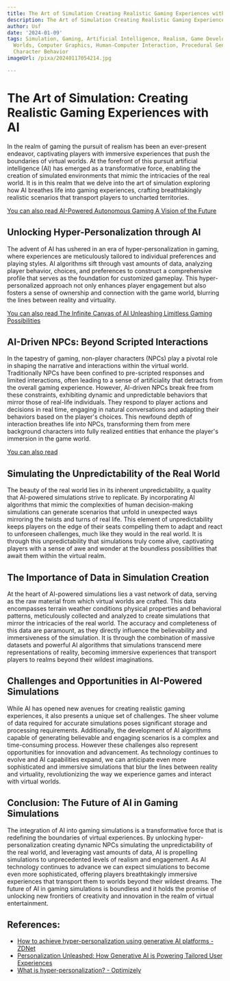 ```yaml
---
title: The Art of Simulation Creating Realistic Gaming Experiences with AI
description: The Art of Simulation Creating Realistic Gaming Experiences with AI
author: Usf
date: '2024-01-09'
tags: Simulation, Gaming, Artificial Intelligence, Realism, Game Development, Virtual
  Worlds, Computer Graphics, Human-Computer Interaction, Procedural Generation, AI-driven
  Character Behavior
imageUrl: /pixa/20240117054214.jpg

---
```

#  The Art of  Simulation: Creating Realistic Gaming Experiences with AI

In the realm  of gaming the pursuit  of realism has been  an ever-present endeavor, captivating  players with immersive experiences that  push the boundaries of virtual worlds. At  the forefront of this pursuit artificial intelligence (AI) has emerged as  a transformative force, enabling the creation of  simulated environments that mimic the intricacies of the  real world. It is in this  realm that we  delve into the art of  simulation exploring how AI breathes life into gaming  experiences, crafting breathtakingly realistic scenarios that transport players to uncharted territories.

[You can also read AI-Powered Autonomous Gaming A Vision of  the Future](AI-Powered%20Autonomous%20Gaming%20A%20Vision%20of%20the%20Future)


## Unlocking Hyper-Personalization through AI

The advent of AI has ushered in an era of hyper-personalization in gaming, where experiences are meticulously  tailored to individual preferences and playing styles.  AI algorithms sift through vast amounts of data, analyzing player behavior, choices, and preferences to construct a comprehensive profile that serves as the foundation for  customized gameplay. This hyper-personalized approach not only  enhances player engagement but also fosters a sense of ownership and connection with the game world, blurring the lines between reality and virtuality.

[You can also read The Infinite Canvas of AI Unleashing Limitless Gaming Possibilities](The%20Infinite%20Canvas%20of%20AI%20Unleashing%20Limitless%20Gaming%20Possibilities)


## AI-Driven NPCs: Beyond  Scripted  Interactions

In the tapestry of gaming, non-player characters (NPCs)  play a pivotal role in shaping the narrative and interactions within the  virtual world. Traditionally NPCs have been confined to pre-scripted responses and limited interactions, often leading to a  sense  of artificiality that detracts  from the overall  gaming  experience. However, AI-driven NPCs break free from these constraints, exhibiting dynamic and unpredictable behaviors that mirror those of real-life  individuals. They respond to player actions  and decisions in real time, engaging in natural  conversations and adapting their behaviors based on the player's  choices. This newfound depth of interaction breathes life  into NPCs, transforming them from mere background characters into fully realized entities that enhance the player's immersion in the game world.

[You  can also read ]()


## Simulating the Unpredictability of the Real World

The beauty of the real world lies in  its inherent unpredictability, a quality that AI-powered simulations strive to replicate. By incorporating AI algorithms that mimic the complexities of human decision-making simulations can generate scenarios  that unfold in unexpected ways mirroring the twists and  turns of real life. This element of  unpredictability keeps players on the  edge of their seats compelling  them to  adapt and react to unforeseen challenges, much like they would in the real world. It is through this unpredictability that simulations truly come alive, captivating players with a sense of awe and wonder at the  boundless possibilities that await them within the virtual realm.

## The Importance of  Data in Simulation Creation

At the heart  of  AI-powered simulations lies a vast network of data, serving as the raw material  from which virtual worlds are crafted. This  data encompasses terrain weather conditions physical  properties and behavioral  patterns, meticulously collected and analyzed to create simulations that mirror the intricacies of the real world. The accuracy and completeness of this data are paramount, as they directly influence the believability and immersiveness of the simulation. It is  through the combination of massive datasets  and powerful AI  algorithms that simulations transcend mere  representations of reality, becoming immersive experiences that transport players  to realms beyond their wildest imaginations.

## Challenges and Opportunities  in AI-Powered Simulations

While AI has opened new avenues for creating realistic gaming experiences, it also presents a unique set of challenges. The sheer volume of data required for accurate simulations poses significant storage and processing requirements.  Additionally, the development of AI algorithms capable of generating believable and  engaging scenarios is a complex and time-consuming process. However these  challenges also represent opportunities for innovation  and  advancement. As technology continues to evolve and AI capabilities expand, we can anticipate even more sophisticated  and immersive simulations that blur the lines  between reality and virtuality, revolutionizing the way we experience games and interact with virtual worlds.

## Conclusion: The Future of AI  in Gaming Simulations

The integration of AI  into gaming simulations is a transformative force that is redefining the boundaries  of virtual experiences. By unlocking hyper-personalization creating dynamic NPCs  simulating the unpredictability of the real world, and leveraging vast amounts of data,  AI is propelling simulations to unprecedented levels of realism and engagement.  As  AI  technology continues to advance we can expect simulations to become even more sophisticated, offering players breathtakingly immersive experiences that transport them  to worlds beyond their wildest dreams. The future of AI in gaming  simulations is boundless  and it  holds the promise of unlocking new frontiers of creativity and innovation in the realm of  virtual entertainment.

## References:
- [How to achieve hyper-personalization using generative AI platforms - ZDNet](https://www.zdnet.com/article/how-to-achieve-hyper-personalization-using-generative-ai-platforms/)
- [Personalization Unleashed: How Generative AI is Powering Tailored User Experiences](https://www.linkedin.com/pulse/personalization-unleashed-how-generative-ai-powering-tailored-user)
- [What is hyper-personalization? - Optimizely](https://www.optimizely.com/optimization-glossary/hyper-personalization/)
